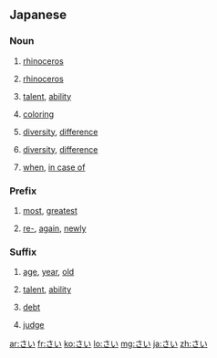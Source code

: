 ==Japanese==

===Noun===
{{ja-noun|h|rom=sai}}

# {{ja-def|犀}} [[rhinoceros]]
# {{ja-def|サイ}} [[rhinoceros]]
# {{ja-def|才}} [[talent]], [[ability]]
# {{ja-def|彩}} [[coloring]]
# {{ja-def|差異}} [[diversity]], [[difference]]
# {{ja-def|差違}} [[diversity]], [[difference]]
# {{ja-def|際}} [[when]], [[in case of]]

===Prefix===
{{ja-pos|h|prefix|rom=sai-}}

# {{ja-def|最}} [[most]], [[greatest]]
# {{ja-def|再}} [[re-]], [[again]], [[newly]]

===Suffix===
{{ja-pos|h|suffix|rom=-sai}}
# {{ja-def|歳|才}} [[age]], [[year]], [[old]]
# {{ja-def|才}} [[talent]], [[ability]]
# {{ja-def|債}} [[debt]]
# {{ja-def|裁}} [[judge]]

[[ar:さい]]
[[fr:さい]]
[[ko:さい]]
[[lo:さい]]
[[mg:さい]]
[[ja:さい]]
[[zh:さい]]